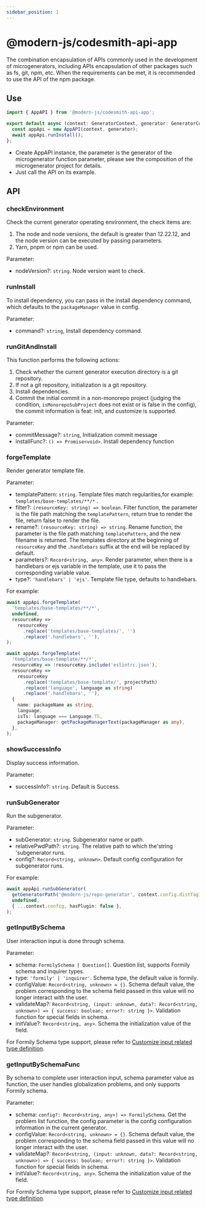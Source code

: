 ```yaml
---
sidebar_position: 1
---
```


# @modern-js/codesmith-api-app

The combination encapsulation of APIs commonly used in the development of microgenerators, including APIs encapsulation of other packages such as fs, git, npm, etc. When the requirements can be met, it is recommended to use the API of the npm package.

## Use

```ts
import { AppAPI } from '@modern-js/codesmith-api-app';

export default async (context: GeneratorContext, generator: GeneratorCore) => {
  const appApi = new AppAPI(context, generator);
  await appApi.runInstall();
};
```

- Create AppAPI instance, the parameter is the generator of the microgenerator function parameter, please see the composition of the microgenerator project for details.
- Just call the API on its example.

## API

### checkEnvironment

Check the current generator operating environment, the check items are:

1. The node and node versions, the default is greater than 12.22.12, and the node version can be executed by passing parameters.
2. Yarn, pnpm or npm can be used.

Parameter:

- nodeVersion?: `string`. Node version want to check.

### runInstall

To install dependency, you can pass in the install dependency command, which defaults to the `packageManager` value in config.

Parameter:

- command?: `string`, Install dependency command.

### runGitAndInstall

This function performs the following actions:

1. Check whether the current generator execution directory is a git repository.
2. If not a git repository, initialization is a git repository.
3. Install dependencies.
4. Commit the initial commit in a non-monorepo project (judging the condition, `isMonorepoSubProject` does not exist or is false in the config), the commit information is feat: init, and customize is supported.

Parameter:

- commitMessage?: `string`, Initialization commit message
- installFunc?: `() => Promise<void>`. Install dependency function

### forgeTemplate

Render generator template file.

Parameter:

- templatePattern: `string`. Template files match regularities,for example: `templates/base-templates/**/*` .
- filter?: `(resourceKey: string) => boolean`. Filter function, the parameter is the file path matching the `templatePattern`, return true to render the file, return false to render the file.
- rename?: `(resourceKey: string) => string`. Rename function, the parameter is the file path matching `templatePattern`, and the new filename is returned. The templates directory at the beginning of `resourceKey` and the `.handlebars` suffix at the end will be replaced by default.
- parameters?: `Record<string, any>`. Render parameter, when there is a handlebars or ejs variable in the template, use it to pass the corresponding variable value.
- type?: `'handlebars' | 'ejs'`. Template file type, defaults to handlebars.

For example:

```ts
await appApi.forgeTemplate(
  'templates/base-templates/**/*',
  undefined,
  resourceKey =>
    resourceKey
      .replace('templates/base-templates/', '')
      .replace('.handlebars', ''),
);

await appApi.forgeTemplate(
  'templates/base-template/**/*',
  resourceKey => !resourceKey.include('eslintrc.json'),
  resourceKey =>
    resourceKey
      .replace('templates/base-template/', projectPath)
      .replace('language', language as string)
      .replace('.handlebars', ''),
  {
    name: packageName as string,
    language,
    isTs: language === Language.TS,
    packageManager: getPackageManagerText(packageManager as any),
  },
);
```

### showSuccessInfo

Display success information.

Parameter:

- successInfo?: `string`. Default is Success.

### runSubGenerator

Run the subgenerator.

Parameter:

- subGenerator: `string`. Subgenerator name or path.
- relativePwdPath?: `string`. The relative path to which the'string 'subgenerator runs.
- config?: `Record<string, unknown>`. Default config configuration for subgenerator runs.

For example:

```ts
await appApi.runSubGenerator(
  getGeneratorPath('@modern-js/repo-generator', context.config.distTag),
  undefined,
  { ...context.config, hasPlugin: false },
);
```

### getInputBySchema

User interaction input is done through schema.

Parameter:

- schema: `FormilySchema | Question[]`. Question list, supports Formily schema and inquirer types.
- type: `'formily' | 'inquirer'`. Schema type, the default value is formily.
- configValue: `Record<string, unknown> = {}`. Schema default value, the problem corresponding to the schema field passed in this value will no longer interact with the user.
- validateMap?: `Record<string, (input: unknown, data?: Record<string, unknown>) => { success: boolean; error?: string }>`. Validation function for special fields in schema.
- initValue?: `Record<string, any>`. Schema the initialization value of the field.

For Formily Schema type support, please refer to [Customize input related type definition](/guides/topic-detail/generator/plugin/api/input/type).

### getInputBySchemaFunc

By schema to complete user interaction input, schema parameter value as function, the user handles globalization problems, and only supports Formily schema.

Parameter:

- schema: `config?: Record<string, any>) => FormilySchema`. Get the problem list function, the config parameter is the config configuration information in the current generator.
- configValue: `Record<string, unknown> = {}`. Schema default value, the problem corresponding to the schema field passed in this value will no longer interact with the user.
- validateMap?: `Record<string, (input: unknown, data?: Record<string, unknown>) => { success: boolean; error?: string }>`. Validation function for special fields in schema.
- initValue?: `Record<string, any>`. Schema the initialization value of the field.

For Formily Schema type support, please refer to [Customize input related type definition](/guides/topic-detail/generator/plugin/api/input/type).
